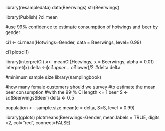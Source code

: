 library(resampledata)
data(Beerwings)
str(Beerwings)

library(Publish)
?ci.mean

#use 99% confidence to estimate consumption of  hotwings and beer by gender 

ci1 <- ci.mean(Hotwings~Gender, data = Beerwings, level= 0.99)

ci1
plot(ci1)

library(interpretCI)
x<- meanCI(Hotwings, x = Beerwings, alpha = 0.01)
interpret(x)
delta <-(ci1$upper-ci1$lower)/2 #delta
delta

#minimum sample size
library(samplingbook)

#how many female customers should we survey 
#to estimate the mean beer consumption
#with the 99 % CI length <= 1 beer
S <- sd(Beerwings$Beer)
delta <- 0.5

population < - sample.size.mean(e = delta, S=S, level = 0.99)

library(gplots)
plotmeans(Beerwings~Gender, mean.labels = TRUE, digits =2, col="red", connect=FALSE)